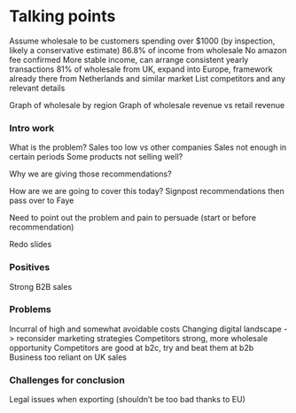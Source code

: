 # Talking points

Assume wholesale to be customers spending over $1000 (by inspection, likely a conservative estimate)
86.8% of income from wholesale
No amazon fee confirmed
More stable income, can arrange consistent yearly transactions
81% of wholesale from UK, expand into Europe, framework already there from Netherlands and similar market
List competitors and any relevant details

Graph of wholesale by region
Graph of wholesale revenue vs retail revenue

### Intro work
What is the problem?
Sales too low vs other companies
Sales not enough in certain periods
Some products not selling well?


Why we are giving those recommendations?

How are we are going to cover this today?
Signpost recommendations then pass over to Faye

Need to point out the problem and pain to persuade (start or before recommendation)

Redo slides


### Positives
Strong B2B sales

### Problems
Incurral of high and somewhat avoidable costs
Changing digital landscape -> reconsider marketing strategies
Competitors strong, more wholesale opportunity
Competitors are good at b2c, try and beat them at b2b
Business too reliant on UK sales

### Challenges for conclusion
Legal issues when exporting (shouldn't be too bad thanks to EU)